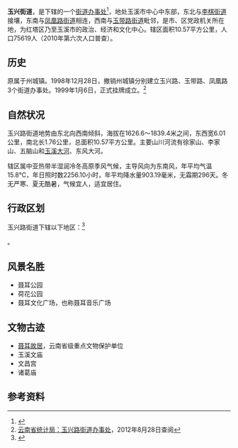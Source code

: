 {{Redirect|玉兴路|浙江省玉环市的一条道路|玉兴路 (玉环市)}}
{{中国乡级行政区|53/04/02/001/000
|景观照片文件名 =The Statue of Nie Er in Nie Er Music Square.jpg
|景观照片描述 = 聂耳音乐广场上的聂耳塑像
|建置时间 = 1998年
|政府驻地 = 
|总面积 = 10.57平方公里
|总人口 = 75619（2010年）
|户籍人口 = 
|户籍人口年份 = 
|常住人口 = 
|常住人口年份 =
|人口密度 = 
|GDP = 
|邮政编码 = 653199
|电话区号 = 0877
|官方网站 = 
|网站名称 = 
}}

'''玉兴街道'''，是{{PRC admin/fullname|53/04/02/001/000|3}}下辖的一个[[街道办事处|街道办事处]]<ref>{{PRC admin/ref sgc|{{PRC admin/parent|53/04/02/001/000}}}}</ref>，地处玉溪市中心中东部，东北与[[李棋街道|李棋街道]]接壤，东南与[[凤凰路街道_(玉溪市)|凤凰路街道]]相连，西南与[[玉带路街道|玉带路街道]]毗邻，是市、区党政机关所在地，为红塔区乃至玉溪市的政治、经济和文化中心。辖区面积10.57平方公里，人口75619人（2010年第六次人口普查）。

==历史==
原属于州城镇。1998年12月28日，撤销州城镇分别建立玉兴路、玉带路、凤凰路3个街道办事处。1999年1月6日，正式挂牌成立。<ref>[http://www.stats.yn.gov.cn/canton_model37/newsview.aspx?id=251666 云南省统计局：玉兴路街道办事处]{{Dead link|date=2018年6月 |bot=InternetArchiveBot |fix-attempted=no }}，2012年8月28日查阅</ref>
==自然状况==
玉兴路街道地势由东北向西南倾斜，海拔在1626.6～1839.4米之间，东西宽6.01公里，南北长1.76公里，总面积10.57平方公里。主要山川河流有徐家山、李家山、五脑山和[[玉溪大河|玉溪大河]]、东风大河。

辖区属中亚热带半湿润冷冬高原季风气候，主导风向为东南风，年平均气温15.8℃，年日照时数2256.10小时，年平均降水量903.19毫米，无霜期296天。冬无严寒、夏无酷暑，气候宜人，适宜居住。
== 行政区划 ==

玉兴路街道下辖以下地区：<ref>{{PRC admin/ref sgc|53/04/02/001/000}}</ref>

{{PRC admin/children|53/04/02/001/000}}。
==风景名胜==
*聂耳公园
*荷花公园
*聂耳文化广场，也称聂耳音乐广场
==文物古迹==
*[[聂耳故居|聂耳故居]]，云南省级重点文物保护单位
*玉溪文庙
*文昌宫
*诸葛庙
== 参考资料 ==

{{reflist}}

{{行政区划小作品}}
{{PRC admin/navcat|53/04/02/001/000}}